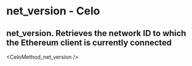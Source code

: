 # net_version  - Celo

## net_version. Retrieves the network ID to which the Ethereum client is currently connected


<CeloMethod_net_version />
